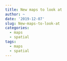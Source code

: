 ```yaml
---
title: New maps to look at
author: ~
date: '2019-12-07'
slug: New-maps-to-look-at
categories:
  - maps
  - spatial
tags:
  - maps
  - spatial
---
```


